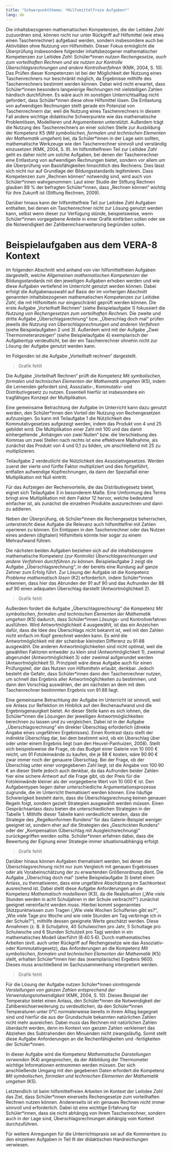 ```yaml
---
title: "Schwerpunktthema: *Hilfsmittelfreie Aufgaben*"
lang: de
---
```


Die inhaltsbezogenen mathematischen Kompetenzen, die der Leitidee *Zahl* zuzuordnen sind, können nicht nur unter Rückgriff auf Hilfsmittel (wie etwa einen Taschenrechner) aufgebaut werden, sondern insbesondere auch bei Aktivitäten ohne Nutzung von Hilfsmitteln. Dieser Fokus ermöglicht die Überprüfung insbesondere folgender inhaltsbezogener mathematischer Kompetenzen zur Leitidee *Zahl*: Schüler\*innen *nutzen Rechengesetze, auch zum vorteilhaften Rechnen und sie nutzen zur Kontrolle Überschlagsrechnungen und andere Kontrollverfahren* (KMK, 2004, S. 10). Das Prüfen dieser Kompetenzen ist bei der Möglichkeit der Nutzung eines Taschenrechners nur beschränkt möglich, da Ergebnisse mithilfe des Taschenrechners bestimmt werden können. Dabei wird nicht erwartet, dass Schüler\*innen besonders langwierige Rechnungen mit vielstelligen Zahlen händisch durchführen. Es wäre auch im sonstigen Unterrichtsalltag nicht gefordert, dass Schüler\*innen diese ohne Hilfsmittel lösen. Die Entlastung von aufwendigen Rechnungen stellt gerade ein Potenzial von Taschenrechnern dar, weil die Nutzung eines Taschenrechners in diesem Fall andere wichtige didaktische Schwerpunkte wie das mathematische Problemlösen, Modellieren und Argumentieren unterstützt. Außerdem trägt die Nutzung des Taschenrechners an einer solchen Stelle zur Ausbildung der Kompetenz K5 (*Mit symbolischen, formalen und technischen Elementen der Mathematik umgehen*) bei, da Schüler\*innen in der Lage sein sollten, mathematische Werkzeuge wie den Taschenrechner sinnvoll und verständig einzusetzen (KMK, 2004, S. 9). Im hilfsmittelfreien Teil zur Leitidee *Zahl* geht es daher nicht um solche Aufgaben, bei denen der Taschenrechner eine Entlastung von aufwendigen Rechnungen bietet, sondern vor allem um die Überprüfung von Basisfähigkeiten hinsichtlich des Rechnens. Dies lässt sich nicht nur auf Grundlage der Bildungsstandards legitimieren. Dass Kompetenzen zum „Rechnen können“ notwendig sind, wird auch von Schüler\*innen wahrgenommen: Laut einer Studie der Stiftung Rechnen glauben 89 % der befragten Schüler\*innen, dass „Rechnen können“ wichtig für ihre Zukunft ist (Stiftung Rechnen, 2009).

Darüber hinaus kann der hilfsmittelfreie Teil zur Leitidee *Zahl* Aufgaben enthalten, bei denen ein Taschenrechner nicht zur Lösung genutzt werden kann, selbst wenn dieser zur Verfügung stünde, beispielsweise, wenn Schüler\*innen vorgegebene Anteile in einer Grafik einfärben sollen oder sie die Notwendigkeit der Zahlbereichserweiterung begründen sollen.

# Beispielaufgaben aus dem VERA-8 Kontext

Im folgenden Abschnitt wird anhand von vier hilfsmittelfreien Aufgaben dargestellt, welche *Allgemeinen mathematischen Kompetenzen* der Bildungsstandards mit den jeweiligen Aufgaben erhoben werden und wie diese Aufgaben vertiefend im Unterricht genutzt werden können. Dabei erfolgt die Aufgabenauswahl auf Basis der im vorherigen Abschnitt genannten inhaltsbezogenen mathematischen Kompetenzen zur Leitidee *Zahl*, die mit Hilfsmitteln nur eingeschränkt geprüft werden können. Die erste Aufgabe „Vorteilhaft Rechnen“ (siehe Beispielaufgabe 1) fokussiert die *Nutzung von Rechengesetzen zum vorteilhaften Rechnen*. Die zweite und dritte Aufgabe „Überschlagsrechnung“ bzw. „Überschlag doch mal“ prüfen jeweils die *Nutzung von Überschlagsrechnungen und anderen Verfahren* (siehe Beispielaufgaben 2 und 3). Außerdem wird mit der Aufgabe „Zwei Thermometeranzeigen“ (siehe Beispielaufgabe 4) exemplarisch der Aufgabentyp verdeutlicht, bei der ein Taschenrechner ohnehin nicht zur Lösung der Aufgabe genutzt werden kann.

Im Folgenden ist die Aufgabe „Vorteilhaft rechnen“ dargestellt.

> Grafik fehlt

Die Aufgabe „Vorteilhaft Rechnen“ prüft die Kompetenz *Mit symbolischen, formalen und technischen Elementen der Mathematik umgehen* (K5), indem die Lernenden gefordert sind, Assoziativ-, Kommutativ- und Distributivgesetz zu nutzen. Essentiell hierfür ist insbesondere ein tragfähiges Konzept der Multiplikation.

Eine gemeinsame Betrachtung der Aufgabe im Unterricht kann dazu genutzt werden, den Schüler\*innen den Vorteil der Nutzung von Rechengesetzen aufzuzeigen. So kann mit Teilaufgabe 1 die Nützlichkeit des Kommutativgesetzes aufgezeigt werden, indem das Produkt von 4 und 25 gebildet wird. Die Multiplikation einer Zahl mit 100 und das damit einhergehende „Anhängen von zwei Nullen“ bzw. die Verschiebung des Kommas um zwei Stellen nach rechts ist eine effektivere Maßnahme, als zunächst das Produkt von 4 und 0,1 zu bilden, um anschließend mit 25 zu multiplizieren.

Teilaufgabe 2 verdeutlicht die Nützlichkeit des Assoziativgesetzes. Werden zuerst der vierte und fünfte Faktor multipliziert und dies fortgeführt, entfallen aufwendige Kopfrechnungen, da dann der Spezialfall einer Multiplikation mit Null eintritt.

Für das Aufzeigen der Rechenvorteile, die das Distributivgesetz bietet, eignet sich Teilaufgabe 3 in besonderem Maße. Eine Umformung des Terms bringt eine Multiplikation mit dem Faktor 12 hervor, welche bedeutend einfacher ist, als zunächst die einzelnen Produkte auszurechnen und dann zu addieren.

Neben der Überprüfung, ob Schüler\*innen die Rechengesetze beherrschen, unterstreicht diese Aufgabe die Relevanz auch hilfsmittelfrei mit Zahlen operieren zu können. Ein Eintippen in den Taschenrechner oder das Nutzen eines anderen (digitalen) Hilfsmittels könnte hier sogar zu einem Mehraufwand führen.

Die nächsten beiden Aufgaben beziehen sich auf die inhaltsbezogene mathematische Kompetenz *(zur Kontrolle) Überschlagsrechnungen und andere Verfahren durchführen zu können*. Beispielaufgabe 2 zeigt die Aufgabe „Überschlagsrechnung“, in der bereits eine Rundung auf ganze Zehner zum Erfolg führt. Zur Lösung der Aufgabe ist die Kompetenz *Probleme mathematisch lösen* (K2) erforderlich, indem Schüler\*innen erkennen, dass hier das Abrunden der 91 auf 90 und das Aufrunden der 88 auf 90 einen adäquaten Überschlag darstellt (Antwortmöglichkeit 2).

> Grafik fehlt

Außerdem fordert die Aufgabe „Überschlagsrechnung“ die Kompetenz *Mit symbolischen, formalen und technischen Elementen der Mathematik umgehen* (K5) dadurch, dass Schüler\*innen Lösungs- und Kontrollverfahren ausführen. Wird Antwortmöglichkeit 4 ausgewählt, ist das ein Anzeichen dafür, dass die Idee des Überschlags nicht bekannt ist, weil mit den Zahlen nicht einfach im Kopf gerechnet werden kann. Es wird die Antwortmöglichkeit mit der scheinbar kleinsten Differenz zu 91∙88 ausgewählt. Die anderen Antwortmöglichkeiten sind nicht optimal, weil die gewählten Faktoren entweder zu klein sind (Antwortmöglichkeit 1), zweimal abgerundet (Antwortmöglichkeit 3) oder zweimal aufgerundet werden (Antwortmöglichkeit 5). Prinzipiell wäre diese Aufgabe auch für einen Prüfungsteil, der das Nutzen von Hilfsmitteln erlaubt, denkbar. Jedoch besteht die Gefahr, dass Schüler\*innen dann den Taschenrechner nutzen, um schnell das Ergebnis aller Antwortmöglichkeiten zu bestimmen, und dann den Vorschlag auswählen, der am nächsten an dem mit dem Taschenrechner bestimmten Ergebnis von 91∙88 liegt.

Eine gemeinsame Betrachtung der Aufgabe im Unterricht ist sinnvoll, weil sie Anlass zur Reflektion im Hinblick auf den Rechenaufwand und die Ergebnisgenauigkeit bietet. An dieser Stelle kann es sich lohnen, die Schüler\*innen die Lösungen der jeweiligen Antwortmöglichkeiten berechnen zu lassen und zu vergleichen. Dabei ist in der Aufgabe „Überschlagsrechnung“ ein direkter Überschlag erforderlich (direkte Angabe eines ungefähren Ergebnisses). Einen Kontrast dazu stellt der indirekte Überschlag dar, bei dem bestimmt wird, ob ein Überschlag über oder unter einem Ergebnis liegt (van den Heuvel-Panhuizen, 2008). Stellt sich beispielsweise die Frage, ob das Budget einer Galerie von 10 000 € reicht, um 91 Fotoleinwände zu kaufen, die je 88 € kosten, wäre 90∙90 € zwar immer noch der genauere Überschlag. Bei der Frage, ob der Überschlag unter einer vorgegebenen Zahl liegt, ist die Angabe von 100∙90 € an dieser Stelle jedoch auch denkbar, da das Aufrunden beider Zahlen hier eine sichere Antwort auf die Frage gibt, ob der Preis für die Fotoleinwände kleiner als der vorgegebene Wert von 10 000 € ist. Den Aufgabentypen liegen daher unterschiedliche Argumentationsprozesse zugrunde, die im Unterricht thematisiert werden können. Eine häufige Schwierigkeit besteht darin, dass die Überschlagsrechnung keinen genauen Regeln folgt, sondern gezielt Strategien ausgewählt werden müssen. Einen Gesprächsanlass dazu bieten die unterschiedlichen Strategien in der Tabelle 1. Mithilfe dieser Tabelle kann verdeutlicht werden, dass die Strategie des „Regelkonformen Rundens“ für das Galerie-Beispiel weniger geeignet ist, sondern eher auf die Strategien des „Geschickten Rundens“ oder der „Kompensation (Überschlag mit Ausgleichsrechnung)“ zurückgegriffen werden sollte. Schüler\*innen erfahren dabei, dass die Bewertung der Eignung einer Strategie immer situationsabhängig erfolgt.

> Grafik fehlt

Darüber hinaus können Aufgaben thematisiert werden, bei denen die Überschlagsrechnung nicht nur zum Vergleich mit genauen Ergebnissen oder als Vorabeinschätzung der zu erwartenden Größenordnung dient. Die Aufgabe „Überschlag doch mal“ (siehe Beispielaufgabe 3) bietet einen Anlass, zu thematisieren, dass eine ungefähre Abschätzung im Sachkontext ausreichend ist. Dabei stellt diese Aufgabe Anforderungen an die Kompetenz *Mathematisch modellieren* (K3), da die Realsituation („Wie viele Stunden werden in acht Schuljahren in der Schule verbracht?“) zunächst geeignet vereinfacht werden muss. Hierbei kommt sogenanntes Stützpunktwissen zum Tragen („Wie viele Wochen Schulferien gibt es?“, „Wie viele Tage pro Woche und wie viele Stunden am Tag verbringe ich in der Schule?“), mithilfe dessen geeignete Werte geschätzt werden. Diese Annahmen (z. B. 8 Schuljahre, 40 Schulwochen pro Jahr, 5 Schultage pro Schulwoche und 6 Stunden Schulzeit pro Tag) werden in ein mathematisches Modell überführt (8∙40∙5∙6). Durch mathematisches Arbeiten (evtl. auch unter Rückgriff auf Rechengesetze wie das Assoziativ- oder Kommutativgesetz), das Anforderungen an die Kompetenz *Mit symbolischen, formalen und technischen Elementen der Mathematik* (K5) stellt, erhalten Schüler\*innen hier das (exemplarische) Ergebnis 9600. Dieses muss anschließend im Sachzusammenhang interpretiert werden.

> Grafik fehlt

Für die Lösung der Aufgabe nutzen Schüler\*innen *sinntragende Vorstellungen von ganzen Zahlen entsprechend der Verwendungsnotwendigkeit* (KMK, 2004, S. 10). Dieses Beispiel der Temperatur bietet einen Anlass, den Schüler\*innen die Notwendigkeit der Zahlbereichserweiterung zu verdeutlichen, da den Schüler\*innen Temperaturen unter 0°C normalerweise bereits in ihrem Alltag begegnet sind und hierfür die aus der Grundschule bekannten natürlichen Zahlen nicht mehr ausreichen. Dabei muss das Rechnen mit natürlichen Zahlen überdacht werden, denn im Kontext von ganzen Zahlen verkleinert das Abziehen des Subtrahenden den Minuenden nicht zwangsläufig. Somit stellt diese Aufgabe Anforderungen an die Rechenfähigkeiten und -fertigkeiten der Schüler\*innen.

In dieser Aufgabe wird die Kompetenz *Mathematische Darstellungen verwenden* (K4) angesprochen, da der Abbildung der Thermometer wichtige Informationen entnommen werden müssen. Der sich anschließende Umgang mit den gegebenen Daten erfordert die Kompetenz *Mit symbolischen, formalen und technischen Elementen der Mathematik umgehen* (K5).

Letztendlich ist beim hilfsmittelfreien Arbeiten im Kontext der Leitidee *Zahl* das Ziel, dass Schüler\*innen einerseits Rechengesetze zum vorteilhaften Rechnen nutzen können. Andererseits ist ein genaues Rechnen nicht immer sinnvoll und erforderlich. Dabei ist eine wichtige Erfahrung für Schüler\*innen, dass sie nicht abhängig von ihrem Taschenrechner, sondern auch in der Lage sind, Überschlagsrechnungen abhängig vom Kontext durchzuführen.

Für weitere Anregungen für die Unterrichtspraxis sei auf die Kommentare zu den einzelnen Aufgaben in Teil III der didaktischen Handreichungen verwiesen.